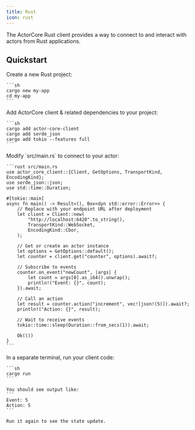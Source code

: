 ```yaml
---
title: Rust
icon: rust
---
```



The ActorCore Rust client provides a way to connect to and interact with actors from Rust applications.

<MvpWarning />

## Quickstart

<Steps>
  <Step title="Create a new Rust project">
    Create a new Rust project:
    
    ```sh
    cargo new my-app
    cd my-app
    ```
  </Step>

  <Step title="Add dependencies">
    Add ActorCore client & related dependencies to your project:
    
    ```sh
    cargo add actor-core-client
    cargo add serde_json
    cargo add tokio --features full
    ```
  </Step>

  <StepDefineActor />

  <Step title="Create your client">
    Modify `src/main.rs` to connect to your actor:

    ```rust src/main.rs
    use actor_core_client::{Client, GetOptions, TransportKind, EncodingKind};
    use serde_json::json;
    use std::time::Duration;

    #[tokio::main]
    async fn main() -> Result<(), Box<dyn std::error::Error>> {
        // Replace with your endpoint URL after deployment
        let client = Client::new(
            "http://localhost:6420".to_string(),
            TransportKind::WebSocket,
            EncodingKind::Cbor,
        );
        
        // Get or create an actor instance
        let options = GetOptions::default();
        let counter = client.get("counter", options).await?;
        
        // Subscribe to events
        counter.on_event("newCount", |args| {
            let count = args[0].as_i64().unwrap();
            println!("Event: {}", count);
        }).await;
        
        // Call an action
        let result = counter.action("increment", vec![json!(5)]).await?;
        println!("Action: {}", result);
        
        // Wait to receive events
        tokio::time::sleep(Duration::from_secs(1)).await;
        
        Ok(())
    }
    ```
  </Step>

  <StepRunStudio />

  <Step title="Run your client">
    In a separate terminal, run your client code:
    
    ```sh
    cargo run
    ```
    
    You should see output like:
    ```
    Event: 5
    Action: 5
    ```

    Run it again to see the state update.
  </Step>

  <StepDeploy />
</Steps>

<SetupNextSteps />

